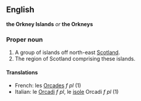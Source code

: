 ==English==
'''the Orkney Islands''' ''or'' '''the Orkneys'''

===Proper noun===

#A group of islands off north-east [[Scotland]].
#The region of Scotland comprising these islands.

====Translations====

*French: les [[Orcades]] ''f pl'' (1)
*Italian: le [[Orcadi]] ''f pl'', le [[isole]] Orcadi ''f pl'' (1)